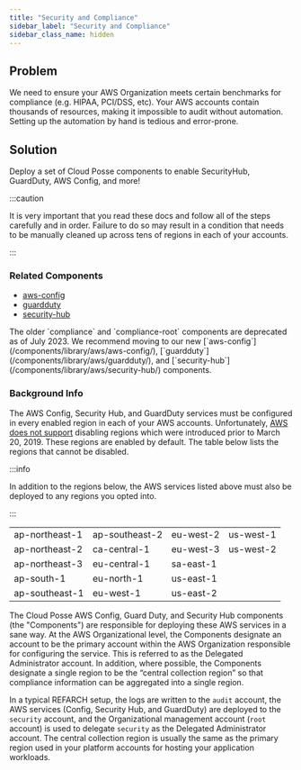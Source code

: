 ```yaml
---
title: "Security and Compliance"
sidebar_label: "Security and Compliance"
sidebar_class_name: hidden
---
```


## Problem

We need to ensure your AWS Organization meets certain benchmarks for compliance (e.g. HIPAA, PCI/DSS, etc). Your AWS
accounts contain thousands of resources, making it impossible to audit without automation. Setting up the automation by
hand is tedious and error-prone.

## Solution

Deploy a set of Cloud Posse components to enable SecurityHub, GuardDuty, AWS Config, and more!

:::caution

It is very important that you read these docs and follow all of the steps carefully and in order. Failure to do so may
result in a condition that needs to be manually cleaned up across tens of regions in each of your accounts.

:::

### Related Components

- [aws-config](/components/library/aws/aws-config/)
- [guardduty](/components/library/aws/guardduty/)
- [security-hub](/components/library/aws/security-hub/)

<Note title="Note">
The older `compliance` and `compliance-root` components are deprecated as of July 2023. We recommend moving to our new
[`aws-config`](/components/library/aws/aws-config/), [`guardduty`](/components/library/aws/guardduty/), and
[`security-hub`](/components/library/aws/security-hub/) components.
</Note>

### Background Info

The AWS Config, Security Hub, and GuardDuty services must be configured in every enabled region in each of your AWS
accounts. Unfortunately, [AWS does not support](https://docs.aws.amazon.com/general/latest/gr/rande-manage.html)
disabling regions which were introduced prior to March 20, 2019. These regions are enabled by default. The table below
lists the regions that cannot be disabled.

:::info

In addition to the regions below, the AWS services listed above must also be deployed to any regions you opted into.

:::

|                |                |           |           |
| -------------- | -------------- | --------- | --------- |
| ap-northeast-1 | ap-southeast-2 | eu-west-2 | us-west-1 |
| ap-northeast-2 | ca-central-1   | eu-west-3 | us-west-2 |
| ap-northeast-3 | eu-central-1   | sa-east-1 |           |
| ap-south-1     | eu-north-1     | us-east-1 |           |
| ap-southeast-1 | eu-west-1      | us-east-2 |           |

The Cloud Posse AWS Config, Guard Duty, and Security Hub components (the "Components") are responsible for deploying
these AWS services in a sane way. At the AWS Organizational level, the Components designate an account to be the primary
account within the AWS Organization responsible for configuring the service. This is referred to as the Delegated
Administrator account. In addition, where possible, the Components designate a single region to be the “central
collection region” so that compliance information can be aggregated into a single region.

In a typical REFARCH setup, the logs are written to the `audit` account, the AWS services (Config, Security Hub, and
GuardDuty) are deployed to the `security` account, and the Organizational management account (`root` account) is used to
delegate `security` as the Delegated Administrator account. The central collection region is usually the same as the
primary region used in your platform accounts for hosting your application workloads.

